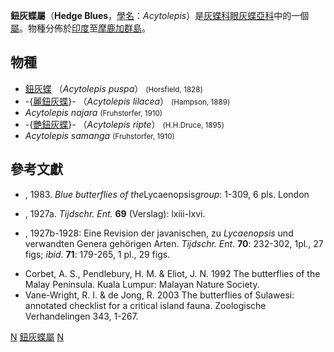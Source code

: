 {{NoteTA
|G1=Butterfly
}}
{{Automatic Taxobox
| taxon = Acytolepis
| authority = Toxopeus, 1927
| image = Charles Lam - Yummy (by-sa).jpg
| image_caption = 鈕灰蝶
| type_species = [[鈕灰蝶|鈕灰蝶]]<br />''Polyommatus puspa''
| type_species_authority = Horsfield, 1828
| subdivision_ranks = [[物種|物種]]
| subdivision = 有5種，詳見正文。
| synonyms =
}}

'''鈕灰蝶屬'''（'''Hedge Blues'''，[[學名|學名]]：''Acytolepis''）是[[灰蝶科|灰蝶科]][[眼灰蝶亞科|眼灰蝶亞科]]中的一個[[屬|屬]]。物種分佈於[[印度|印度]]至[[摩鹿加群島|摩鹿加群島]]。

== 物種 ==
* [[鈕灰蝶|鈕灰蝶]] （''Acytolepis puspa''） <small>(Horsfield, 1828)</small>
* -{[[麗鈕灰蝶|麗鈕灰蝶]]}- （''Acytolepis lilacea''） <small>(Hampson, 1889)</small>
* ''Acytolepis najara'' <small>(Fruhstorfer, 1910)</small>
* -{[[艷鈕灰蝶|艷鈕灰蝶]]}- （''Acytolepis ripte''） <small>(H.H.Druce, 1895)</small>
* ''Acytolepis samanga'' <small>(Fruhstorfer, 1910)</small>

== 參考文獻 ==
<references/>
* {{aut|Eliot, J. N. and Kawazoe, A.}}, 1983. ''Blue butterflies of the ''Lycaenopsis'' group'': 1-309, 6 pls. London
*{{aut|Toxopeus}}, 1927a. ''Tijdschr. Ent.'' '''69''' (Verslag): lxiii-lxvi.
*{{aut|Toxopeus}}, 1927b-1928: Eine Revision der javanischen, zu ''Lycaenopsis'' und verwandten Genera gehörigen Arten. ''Tijdschr. Ent.'' '''70''': 232-302, 1pl., 27 figs; ''ibid''. '''71''': 179-265, 1 pl., 29 figs.
*Corbet, A. S., Pendlebury, H. M. & Eliot, J. N. 1992 The butterflies of the Malay Peninsula. Kuala Lumpur: Malayan Nature Society.
*Vane-Wright, R. I. & de Jong, R. 2003 The butterflies of Sulawesi: annotated checklist for a critical island fauna. Zoologische Verhandelingen 343, 1-267.

{{Commons category|Acytolepis}}

{{taxonbar}}
[[Category:_1927年描述的分类群|N]]
[[Category:鈕灰蝶屬|]]
[[Category:眼灰蝶族|N]]